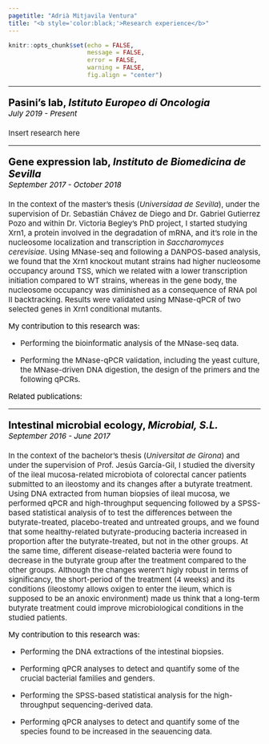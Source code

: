 ```yaml
---
pagetitle: "Adrià Mitjavila Ventura"
title: "<b style='color:black;'>Research experience</b>"
---
```


```r
knitr::opts_chunk$set(echo = FALSE,
                      message = FALSE,
                      error = FALSE,
                      warning = FALSE, 
                      fig.align = "center")
```

***

<p style='font-size:20px; color:black;'> <b>Pasini's lab, <i>Istituto Europeo di Oncologia</i></b>
<br> <i style='font-size:15px;'> July 2019 - Present </i></p>

<p style='font-size:15px;'>Insert research here</p>

***

<p style='font-size:20px; color:black;'> <b>Gene expression lab, <i>Instituto de Biomedicina de Sevilla</i></b><br>
<i style='font-size:15px;'> September 2017 - October 2018 </i></p>

<p style='font-size:15px;'>In the context of the master's thesis (<i>Universidad de Sevilla</i>), under the supervision of Dr. Sebastián Chávez de Diego and Dr. Gabriel Gutierrez Pozo and within Dr. Victoria Begley's PhD project, I started studying Xrn1, a protein involved in the degradation of mRNA, and it's role in the nucleosome localization and transcription in <i>Saccharomyces cerevisiae</i>. Using MNase-seq and following a DANPOS-based analysis, we found that the Xrn1 knockout mutant strains had higher nucleosome occupancy around TSS, which we related with a lower transcription initiation compared to WT strains, whereas in the gene body, the nucleosome occupancy was diminished as a consequence of RNA pol II backtracking. Results were validated using MNase-qPCR of two selected genes in Xrn1 conditional mutants. </p> 

<p style='font-size:15px;color:black;'>My contribution to this research was: </p>

* <p style='font-size:15px;'>Performing the bioinformatic analysis of the MNase-seq data.</p>
* <p style='font-size:15px;'>Performing the MNase-qPCR validation, including the yeast culture, the MNase-driven DNA digestion, the design of the primers and the following qPCRs.</p>

<p style='font-size:15px;color:black;'> Related publications: </p>


***

<p style='font-size:20px; color:black;'> <b>Intestinal microbial ecology, <i>Microbial, S.L.</i></b>
<br> <i style='font-size:15px;'> September 2016 - June 2017 </i></p>

<p style='font-size:15px;'> In the context of the bachelor's thesis (<i>Universitat de Girona</i>) and under the supervision of Prof. Jesús García-Gil, I studied the diversity of the ileal mucosa-related microbiota of colorectal cancer patients submitted to an ileostomy and its changes after a butyrate treatment. Using DNA extracted from human biopsies of ileal mucosa, we performed qPCR and high-throughput sequencing followed by a SPSS-based statistical analysis of to test the differences between the butyrate-treated, placebo-treated and untreated groups, and we found that some healthy-related butyrate-producing bacteria increased in proportion after the butyrate-treated, but not in the other groups. At the same time, different disease-related bacteria were found to decrease in the butyrate group after the treatment compared to the other groups. Although the changes weren't higly robust in terms of significancy, the short-period of the treatment (4 weeks) and its conditions (ileostomy allows oxigen to enter the ileum, which is supposed to be an anoxic environment) made us think that a long-term butyrate treatment could improve microbiological conditions in the studied patients.</p>

<p style='font-size:15px;color:black;'> My contribution to this research was:</p>

* <p style='font-size:15px;'>Performing the DNA extractions of the intestinal biopsies.</p>
* <p style='font-size:15px;'>Performing qPCR analyses to detect and quantify some of the crucial bacterial families and genders.</p>
* <p style='font-size:15px;'>Performing the SPSS-based statistical analysis for the high-throughput sequencing-derived data.</p>
* <p style='font-size:15px;'>Performing qPCR analyses to detect and quantify some of the species found to be increased in the seauencing data.</p>




<br><br><br><br>
<br><br><br><br>
<br><br><br><br>